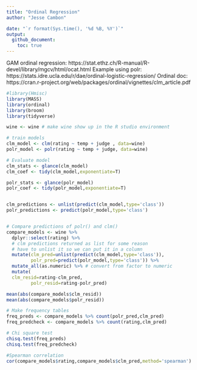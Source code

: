 ```yaml
---
title: "Ordinal Regression"
author: "Jesse Cambon"

date: "`r format(Sys.time(), '%d %B, %Y')`"
output:
  github_document:
    toc: true
---
```


GAM ordinal regression: https://stat.ethz.ch/R-manual/R-devel/library/mgcv/html/ocat.html
Example using polr: https://stats.idre.ucla.edu/r/dae/ordinal-logistic-regression/
Ordinal doc: https://cran.r-project.org/web/packages/ordinal/vignettes/clm_article.pdf

```r
#library(Hmisc)
library(MASS)
library(ordinal)
library(broom)
library(tidyverse)

wine <- wine # make wine show up in the R studio environment

# train models
clm_model <- clm(rating ~ temp + judge , data=wine)
polr_model <- polr(rating ~ temp + judge, data=wine)

# Evaluate model
clm_stats <- glance(clm_model)
clm_coef <- tidy(clm_model,exponentiate=T) 

polr_stats <- glance(polr_model)
polr_coef <- tidy(polr_model,exponentiate=T)


clm_predictions <- unlist(predict(clm_model,type='class'))
polr_predictions <- predict(polr_model,type='class')


# Compare predictions of polr() and clm()
compare_models <- wine %>% 
  dplyr::select(rating) %>%
  # clm predictions returned as list for some reason
  # have to unlist it so we can put it in a column
  mutate(clm_pred=unlist(predict(clm_model,type='class')),
         polr_pred=predict(polr_model,type='class')) %>%
  mutate_all(as.numeric) %>% # convert from factor to numeric
  mutate(
  clm_resid=rating-clm_pred,
         polr_resid=rating-polr_pred)

mean(abs(compare_models$clm_resid))
mean(abs(compare_models$polr_resid))

# Make frequency tables
freq_preds <- compare_models %>% count(polr_pred,clm_pred)
freq_predcheck <- compare_models %>% count(rating,clm_pred)

# Chi square test
chisq.test(freq_preds)
chisq.test(freq_predcheck)

#Spearman correlation
cor(compare_models$rating,compare_models$clm_pred,method='spearman')

```
